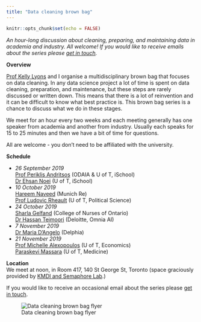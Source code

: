 ```yaml
---
title: "Data cleaning brown bag"
---
```


```r
knitr::opts_chunk$set(echo = FALSE)
```

*An hour-long discussion about cleaning, preparing, and maintaining data in academia and industry. All welcome! If you would like to receive emails about the series please [get in touch](mailto:rohan.alexander@utoronto.ca).*

**Overview**

[Prof Kelly Lyons](http://individual.utoronto.ca/klyons/) and I organise a multidisciplinary brown bag that focuses on data cleaning. In any data science project a lot of time is spent on data cleaning, preparation, and maintenance, but these steps are rarely discussed or written down. This means that there is a lot of reinvention and it can be difficult to know what best practice is. This brown bag series is a chance to discuss what we do in these stages.

We meet for an hour every two weeks and each meeting generally has one speaker from academia and another from industry. Usually each speaks for 15 to 25 minutes and then we have a bit of time for questions.

All are welcome - you don't need to be affiliated with the university. 

**Schedule**  
 
* *26 September 2019*  
    [Prof Periklis Andritsos](http://www.cs.toronto.edu/~periklis/) (ODAIA & U of T, iSchool)  
    [Dr Ehsan Noei](http://noei.net/) (U of T, iSchool)
* *10 October 2019*  
    [Hareem Naveed](https://ca.linkedin.com/in/hareemnaveed) (Munich Re)  
    [Prof Ludovic Rheault](https://ludovicrheault.weebly.com/) (U of T, Political Science)
* *24 October 2019*  
    [Sharla Gelfand](https://sharla.party/) (College of Nurses of Ontario)  
    [Dr Hassan Teimoori](https://ca.linkedin.com/in/hassan-teimoori) (Deloitte, Omnia AI)  
* *7 November 2019*  
    [Dr Maria D'Angelo](https://ca.linkedin.com/in/mariacdangelo) (Delphia)  
* *21 November 2019*  
    [Prof Michelle Alexopoulos](http://homes.chass.utoronto.ca/~malex/) (U of T, Economics)  
    [Paraskevi Massara](https://ca.linkedin.com/in/paraskevi-massara-597326a0) (U of T, Medicine)  

**Location**  
We meet at noon, in Room 417, 140 St George St, Toronto (space graciously provided by [KMDI and Semaphore Lab](http://kmdi.utoronto.ca/tag/semaphore/).)

If you would like to receive an occasional email about the series please [get in touch](mailto:rohan.alexander@utoronto.ca). 

![Data cleaning brown bag flyer](pdfs/2019-09-14-DataCleaningBrownBag.png)